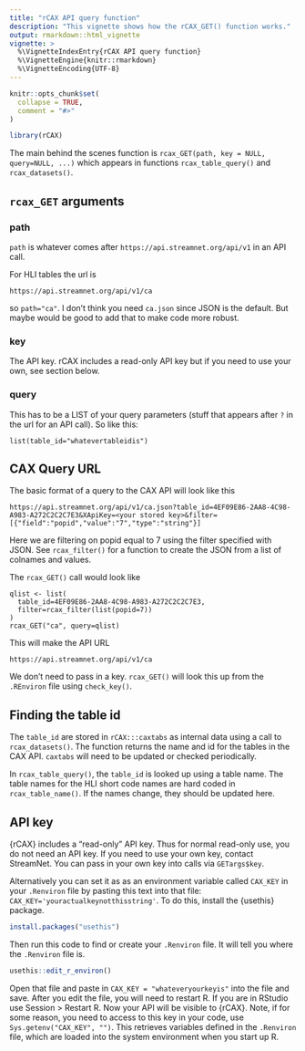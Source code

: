 ```yaml
---
title: "rCAX API query function"
description: "This vignette shows how the rCAX_GET() function works."
output: rmarkdown::html_vignette
vignette: >
  %\VignetteIndexEntry{rCAX API query function}
  %\VignetteEngine{knitr::rmarkdown}
  %\VignetteEncoding{UTF-8}
---
```


```r
knitr::opts_chunk$set(
  collapse = TRUE,
  comment = "#>"
)
```

```r
library(rCAX)
```

The main behind the scenes function is `rcax_GET(path, key = NULL, query=NULL, ...)` which appears in functions `rcax_table_query()` and `rcax_datasets()`.

## `rcax_GET` arguments

### path

`path` is whatever comes after `https://api.streamnet.org/api/v1` in an API call. 

For HLI tables the url is
```
https://api.streamnet.org/api/v1/ca
```
so `path="ca"`. I don't think you need `ca.json` since JSON is the default. But maybe would be good to add that to make code more robust.

### key

The API key. rCAX includes a read-only API key but if you need to use your own, see section below.

### query

This has to be a LIST of your query parameters (stuff that appears after `?` in the url for an API call). So like this:
```
list(table_id="whatevertableidis")
```

## CAX Query URL

The basic format of a query to the CAX API will look like this
```
https://api.streamnet.org/api/v1/ca.json?table_id=4EF09E86-2AA8-4C98-A983-A272C2C2C7E3&XApiKey=<your stored key>&filter=[{"field":"popid","value":"7","type":"string"}] 
```
Here we are filtering on popid equal to 7 using the filter specified with JSON. See `rcax_filter()` for a function to create the JSON from a list of colnames and values.

The `rcax_GET()` call would look like
```
qlist <- list(
  table_id=4EF09E86-2AA8-4C98-A983-A272C2C2C7E3,
  filter=rcax_filter(list(popid=7))
)
rcax_GET("ca", query=qlist)
```
This will make the API URL
```
https://api.streamnet.org/api/v1/ca
```
We don't need to pass in a key. `rcax_GET()` will look this up from the `.REnviron` file using `check_key()`. 

## Finding the table id

The `table_id` are stored in `rCAX:::caxtabs` as internal data using a call to `rcax_datasets()`. The function returns the name and id for the tables in the CAX API. `caxtabs` will need to be updated or checked periodically.

In `rcax_table_query()`, the `table_id` is looked up using a table name. The table names for the HLI short code names are hard coded in `rcax_table_name()`. If the names change, they should be updated here.

## API key

{rCAX} includes a "read-only" API key. Thus for normal read-only use, you
do not need an API key. If you need to use your own key, contact StreamNet. You can pass in your own key into calls via `GETargs$key`. 

Alternatively you can set it as as an environment variable called `CAX_KEY` in your `.Renviron` file by pasting this text into that file: `CAX_KEY='youractualkeynotthisstring'`. To do this, install the {usethis} package.
```r
install.packages("usethis")
```
Then run this code to find or create your `.Renviron` file. It will tell you where the `.Renviron` file is.
```r
usethis::edit_r_environ()
```
Open that file and paste in `CAX_KEY = "whateveryourkeyis"` into the file and save. After you edit the file, you will need to restart R. If you are in
RStudio use Session > Restart R. Now your API will be visible to {rCAX}. Note, if for some reason, you need to access to this key in your code, use `Sys.getenv("CAX_KEY", "")`. This retrieves variables defined in the `.Renviron` file, which are loaded into the system environment when you start up R.
